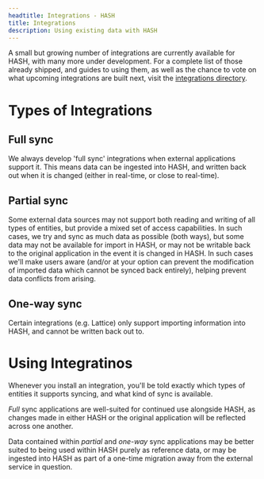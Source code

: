 ```yaml
---
headtitle: Integrations - HASH
title: Integrations
description: Using existing data with HASH
---
```


A small but growing number of integrations are currently available for HASH, with many more under development. For a complete list of those already shipped, and guides to using them, as well as the chance to vote on what upcoming integrations are built next, visit the [integrations directory](https://hash.ai/integrations).

# Types of Integrations

## Full sync

We always develop 'full sync' integrations when external applications support it. This means data can be ingested into HASH, and written back out when it is changed (either in real-time, or close to real-time).

## Partial sync

Some external data sources may not support both reading and writing of all types of entities, but provide a mixed set of access capabilities. In such cases, we try and sync as much data as possible (both ways), but some data may not be available for import in HASH, or may not be writable back to the original application in the event it is changed in HASH. In such cases we'll make users aware (and/or at your option can prevent the modification of imported data which cannot be synced back entirely), helping prevent data conflicts from arising.

## One-way sync

Certain integrations (e.g. Lattice) only support importing information into HASH, and cannot be written back out to.

# Using Integratinos

Whenever you install an integration, you'll be told exactly which types of entities it supports syncing, and what kind of sync is available.

_Full_ sync applications are well-suited for continued use alongside HASH, as changes made in either HASH or the original application will be reflected across one another.

Data contained within _partial_ and _one-way_ sync applications may be better suited to being used within HASH purely as reference data, or may be ingested into HASH as part of a one-time migration away from the external service in question.